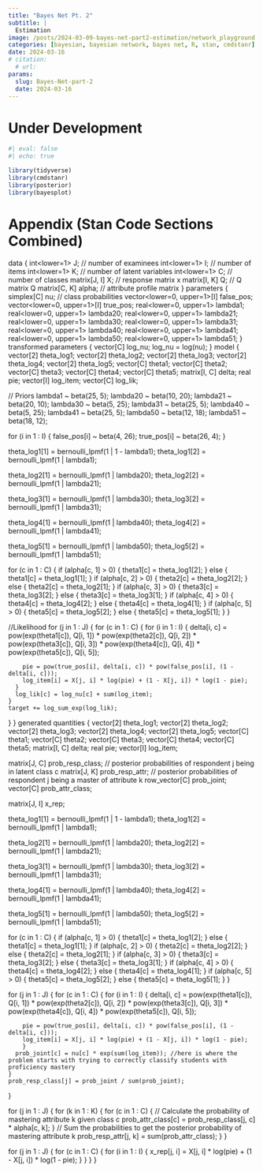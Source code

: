 ```yaml
---
title: "Bayes Net Pt. 2" 
subtitle: |
  Estimation
image: /posts/2024-03-09-bayes-net-part2-estimation/network_playground.jpg
categories: [bayesian, bayesian network, bayes net, R, stan, cmdstanr]
date: 2024-03-16
# citation:
  # url: 
params:
  slug: Bayes-Net-part-2
  date: 2024-03-16
---
```


# **Under Development**

```r
#| eval: false
#| echo: true

library(tidyverse)
library(cmdstanr)
library(posterior)
library(bayesplot)
```

# Appendix (Stan Code Sections Combined)


data {
  int<lower=1> J; // number of examinees
  int<lower=1> I; // number of items
  int<lower=1> K; // number of latent variables
  int<lower=1> C; // number of classes
  matrix[J, I] X; // response matrix x
  matrix[I, K] Q; // Q matrix Q
  matrix[C, K] alpha; // attribute profile matrix
}
parameters {
  simplex[C] nu; // class probabilities
  vector<lower=0, upper=1>[I] false_pos;
  vector<lower=0, upper=1>[I] true_pos;
  real<lower=0, upper=1> lambda1;
  real<lower=0, upper=1> lambda20;
  real<lower=0, upper=1> lambda21;
  real<lower=0, upper=1> lambda30;
  real<lower=0, upper=1> lambda31;
  real<lower=0, upper=1> lambda40;
  real<lower=0, upper=1> lambda41;
  real<lower=0, upper=1> lambda50;
  real<lower=0, upper=1> lambda51;
}
transformed parameters {
  vector[C] log_nu;
  log_nu = log(nu);
}
model {
  vector[2] theta_log1;
  vector[2] theta_log2;
  vector[2] theta_log3;
  vector[2] theta_log4;
  vector[2] theta_log5;
  vector[C] theta1;
  vector[C] theta2;
  vector[C] theta3;
  vector[C] theta4;
  vector[C] theta5;
  matrix[I, C] delta;
  real pie;
  vector[I] log_item;
  vector[C] log_lik;
  
  // Priors
  lambda1 ~ beta(25, 5);
  lambda20 ~ beta(10, 20);
  lambda21 ~ beta(20, 10);
  lambda30 ~ beta(5, 25);
  lambda31 ~ beta(25, 5);
  lambda40 ~ beta(5, 25);
  lambda41 ~ beta(25, 5);
  lambda50 ~ beta(12, 18);
  lambda51 ~ beta(18, 12);
  
  for (i in 1 : I) {
    false_pos[i] ~ beta(4, 26);
    true_pos[i] ~ beta(26, 4);
  }
  
  theta_log1[1] = bernoulli_lpmf(1 | 1 - lambda1);
  theta_log1[2] = bernoulli_lpmf(1 | lambda1);
  
  theta_log2[1] = bernoulli_lpmf(1 | lambda20);
  theta_log2[2] = bernoulli_lpmf(1 | lambda21);
  
  theta_log3[1] = bernoulli_lpmf(1 | lambda30);
  theta_log3[2] = bernoulli_lpmf(1 | lambda31);
  
  theta_log4[1] = bernoulli_lpmf(1 | lambda40);
  theta_log4[2] = bernoulli_lpmf(1 | lambda41);
  
  theta_log5[1] = bernoulli_lpmf(1 | lambda50);
  theta_log5[2] = bernoulli_lpmf(1 | lambda51);
  
  for (c in 1 : C) {
    if (alpha[c, 1] > 0) {
      theta1[c] = theta_log1[2];
    } else {
      theta1[c] = theta_log1[1];
    }
    if (alpha[c, 2] > 0) {
      theta2[c] = theta_log2[2];
    } else {
      theta2[c] = theta_log2[1];
    }
    if (alpha[c, 3] > 0) {
      theta3[c] = theta_log3[2];
    } else {
      theta3[c] = theta_log3[1];
    }
    if (alpha[c, 4] > 0) {
      theta4[c] = theta_log4[2];
    } else {
      theta4[c] = theta_log4[1];
    }
    if (alpha[c, 5] > 0) {
      theta5[c] = theta_log5[2];
    } else {
      theta5[c] = theta_log5[1];
    }
  }
  
  //Likelihood
  for (j in 1 : J) {
    for (c in 1 : C) {
      for (i in 1 : I) {
        delta[i, c] = pow(exp(theta1[c]), Q[i, 1]) * pow(exp(theta2[c]), Q[i, 2])
                      * pow(exp(theta3[c]), Q[i, 3]) * pow(exp(theta4[c]), Q[i, 4])
                      * pow(exp(theta5[c]), Q[i, 5]);
        
        pie = pow(true_pos[i], delta[i, c]) * pow(false_pos[i], (1 - delta[i, c]));
        log_item[i] = X[j, i] * log(pie) + (1 - X[j, i]) * log(1 - pie);
      }
      log_lik[c] = log_nu[c] + sum(log_item);
    }
    target += log_sum_exp(log_lik);
  }
}
generated quantities {
  vector[2] theta_log1;
  vector[2] theta_log2;
  vector[2] theta_log3;
  vector[2] theta_log4;
  vector[2] theta_log5;
  vector[C] theta1;
  vector[C] theta2;
  vector[C] theta3;
  vector[C] theta4;
  vector[C] theta5;
  matrix[I, C] delta;
  real pie;
  vector[I] log_item;
  
  matrix[J, C] prob_resp_class; // posterior probabilities of respondent j being in latent class c 
  matrix[J, K] prob_resp_attr; // posterior probabilities of respondent j being a master of attribute k 
  row_vector[C] prob_joint;
  vector[C] prob_attr_class;
  
  matrix[J, I] x_rep;
  
  theta_log1[1] = bernoulli_lpmf(1 | 1 - lambda1);
  theta_log1[2] = bernoulli_lpmf(1 | lambda1);
  
  theta_log2[1] = bernoulli_lpmf(1 | lambda20);
  theta_log2[2] = bernoulli_lpmf(1 | lambda21);
  
  theta_log3[1] = bernoulli_lpmf(1 | lambda30);
  theta_log3[2] = bernoulli_lpmf(1 | lambda31);
  
  theta_log4[1] = bernoulli_lpmf(1 | lambda40);
  theta_log4[2] = bernoulli_lpmf(1 | lambda41);
  
  theta_log5[1] = bernoulli_lpmf(1 | lambda50);
  theta_log5[2] = bernoulli_lpmf(1 | lambda51);
  
  for (c in 1 : C) {
    if (alpha[c, 1] > 0) {
      theta1[c] = theta_log1[2];
    } else {
      theta1[c] = theta_log1[1];
    }
    if (alpha[c, 2] > 0) {
      theta2[c] = theta_log2[2];
    } else {
      theta2[c] = theta_log2[1];
    }
    if (alpha[c, 3] > 0) {
      theta3[c] = theta_log3[2];
    } else {
      theta3[c] = theta_log3[1];
    }
    if (alpha[c, 4] > 0) {
      theta4[c] = theta_log4[2];
    } else {
      theta4[c] = theta_log4[1];
    }
    if (alpha[c, 5] > 0) {
      theta5[c] = theta_log5[2];
    } else {
      theta5[c] = theta_log5[1];
    }
  }
  
  for (j in 1 : J) {
    for (c in 1 : C) {
      for (i in 1 : I) {
        delta[i, c] = pow(exp(theta1[c]), Q[i, 1]) * pow(exp(theta2[c]), Q[i, 2])
                      * pow(exp(theta3[c]), Q[i, 3]) * pow(exp(theta4[c]), Q[i, 4])
                      * pow(exp(theta5[c]), Q[i, 5]);
        
        pie = pow(true_pos[i], delta[i, c]) * pow(false_pos[i], (1 - delta[i, c]));
        log_item[i] = X[j, i] * log(pie) + (1 - X[j, i]) * log(1 - pie);
        }
      prob_joint[c] = nu[c] * exp(sum(log_item)); //here is where the problem starts with trying to correctly classify students with proficiency mastery
    }
    prob_resp_class[j] = prob_joint / sum(prob_joint);
  }
  
  for (j in 1 : J) {
    for (k in 1 : K) {
      for (c in 1 : C) {
        // Calculate the probability of mastering attribute k given class c
        prob_attr_class[c] = prob_resp_class[j, c] * alpha[c, k];
      }
      // Sum the probabilities to get the posterior probability of mastering attribute k
      prob_resp_attr[j, k] = sum(prob_attr_class);
    }
  }
  
  for (j in 1 : J) {
    for (c in 1 : C) {
      for (i in 1 : I) {
        x_rep[j, i] = X[j, i] * log(pie) + (1 - X[j, i]) * log(1 - pie);
      }
    }
  }
}